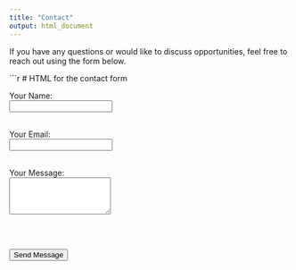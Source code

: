 ```yaml
---
title: "Contact"
output: html_document
---
```



If you have any questions or would like to discuss opportunities, feel free to reach out using the form below.

```r
# HTML for the contact form

<form action="https://formspree.io/f/maykgnwa" method="POST">
  <label for="name">Your Name:</label><br>
  <input type="text" id="name" name="name" required><br><br>

  <label for="email">Your Email:</label><br>
  <input type="email" id="email" name="email" required><br><br>

  <label for="message">Your Message:</label><br>
  <textarea id="message" name="message" rows="4" required></textarea><br><br>

  <input type="submit" value="Send Message">
</form>

